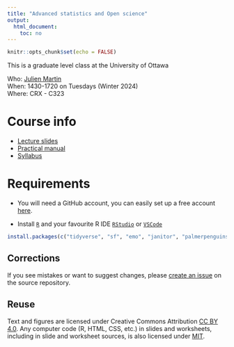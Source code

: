 ```yaml
---
title: "Advanced statistics and Open science"
output:
  html_document:
    toc: no
---
```


```r
knitr::opts_chunk$set(echo = FALSE)
```
 This is a graduate level class at the University of Ottawa

Who: [Julien Martin](https://juliengamartin.github.io/)  
When: 1430-1720 on Tuesdays (Winter 2024)  
Where: CRX - C323

# Course info

* [Lecture slides](lectures.html)
* [Practical manual](https://biostats-uottawa.github.io/bio8940_manual/)
* [Syllabus](syllabus.html)


# Requirements

<!-- * Download and install [Git](https://git-scm.com/downloads). -->

* You will need a GitHub account, you can easily set up a free account [here](https://github.com/).

* Install [`R`](https://cloud.r-project.org/) and your favourite R IDE [`RStudio`](https://rstudio.com/products/rstudio/download/#download) or [`VSCode`](https://code.visualstudio.com/Download)

<!-- * Have Git, GitHub and RStudio talk to each other following [these guidelines (section 2.2.2 Configuration only)](https://inbo.github.io/git-course/course_rstudio.html#222_configuration). -->

<!-- * Install the following `R` packages: `tidyverse`, `sf`, `emo`, `janitor`, `palmerpenguins`, `usethis` and `lubridate.` You can install them all at once by running the following code in the `R` command line: -->

```r
install.packages(c("tidyverse", "sf", "emo", "janitor", "palmerpenguins", "usethis", "lubridate"))
```

## Corrections {.appendix}

If you see mistakes or want to suggest changes, please [create an issue](https://github.com/BIO8940-uOttawa/Course_material/issues) on the source repository.

## Reuse {.appendix}

Text and figures are licensed under Creative Commons Attribution [CC BY 4.0](https://creativecommons.org/licenses/by/4.0/). Any computer code (R, HTML, CSS, etc.) in slides and worksheets, including in slide and worksheet sources, is also licensed under [MIT](https://github.com/BIO8940-uOttawa/Course_material/blob/master/LICENSE.md). 

